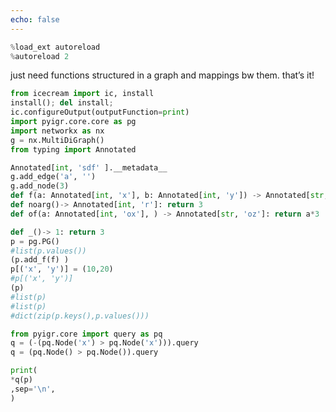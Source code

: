 ```yaml
---
echo: false
---
```

```python
%load_ext autoreload
%autoreload 2
```
just need functions structured in a graph
and mappings bw them.
that's it!
```python
from icecream import ic, install
install(); del install;
ic.configureOutput(outputFunction=print) 
import pyigr.core.core as pg
import networkx as nx
g = nx.MultiDiGraph()
from typing import Annotated

Annotated[int, 'sdf' ].__metadata__
g.add_edge('a', '')
g.add_node(3)
def f(a: Annotated[int, 'x'], b: Annotated[int, 'y']) -> Annotated[str, 'z']: return a+b
def noarg()-> Annotated[int, 'r']: return 3
def of(a: Annotated[int, 'ox'], ) -> Annotated[str, 'oz']: return a*3

def _()-> 1: return 3
p = pg.PG()
#list(p.values())
(p.add_f(f) )
p[('x', 'y')] = (10,20)
#p[('x', 'y')] 
(p) 
#list(p) 
#list(p) 
#dict(zip(p.keys(),p.values()))
```
```python
from pyigr.core import query as pq
q = (-(pq.Node('x') > pq.Node('x'))).query
q = (pq.Node() > pq.Node()).query

print(
*q(p)
,sep='\n',
)
```
